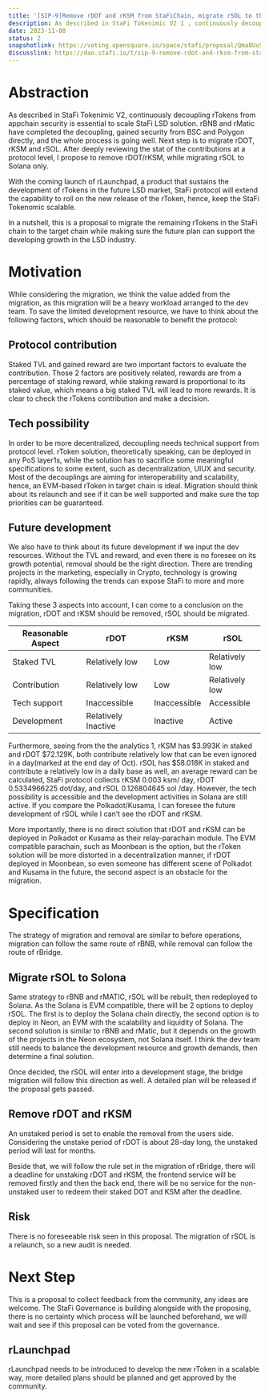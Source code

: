 ```yaml
---
title: '[SIP-9]Remove rDOT and rKSM from StaFiChain, migrate rSOL to the Solana'
description: As described in StaFi Tokenimic V2 1 , continuously decoupling rTokens from appchain security is essential to scale StaFi LSD solution. rBNB and rMatic have completed the decoupling, gained security from BSC and Polygon directly, and the whole process is going well. Next step is to migrate rDOT, rKSM and rSOL. After deeply reviewing the stat of the contributions at a protocol level, I propose to remove rDOT/rKSM, while migrating rSOL to Solana only.
date: 2023-11-08
status: 2
snapshotlink: https://voting.opensquare.io/space/stafi/proposal/Qma8UuSHrvwqxNQTg6DUNV4sJ2U3zBRYjTHQ2W5nCtAoEP
discusslink: https://dao.stafi.io/t/sip-9-remove-rdot-and-rksm-from-stafichain-migrate-rsol-to-the-solana/130
---
```


# Abstraction
As described in StaFi Tokenimic V2, continuously decoupling rTokens from appchain security is essential to scale StaFi LSD solution. rBNB and rMatic have completed the decoupling, gained security from BSC and Polygon directly, and the whole process is going well. Next step is to migrate rDOT, rKSM and rSOL. After deeply reviewing the stat of the contributions at a protocol level, I propose to remove rDOT/rKSM, while migrating rSOL to Solana only.

With the coming launch of rLaunchpad, a product that sustains the development of rTokens in the future LSD market, StaFi protocol will extend the capability to roll on the new release of the rToken, hence, keep the StaFi Tokenomic scalable.

In a nutshell, this is a proposal to migrate the remaining rTokens in the StaFi chain to the target chain while making sure the future plan can support the developing growth in the LSD industry.

# Motivation

While considering the migration, we think the value added from the migration, as this migration will be a heavy workload arranged to the dev team. To save the limited development resource, we have to think about the following factors, which should be reasonable to benefit the protocol:

## Protocol contribution

Staked TVL and gained reward are two important factors to evaluate the contribution. Those 2 factors are positively related, rewards are from a percentage of staking reward, while staking reward is proportional to its staked value, which means a big staked TVL will lead to more rewards. It is clear to check the rTokens contribution and make a decision.

## Tech possibility

In order to be more decentralized, decoupling needs technical support from protocol level. rToken solution, theoretically speaking, can be deployed in any PoS layer1s, while the solution has to sacrifice some meaningful specifications to some extent, such as decentralization, UIUX and security. Most of the decouplings are aiming for interoperability and scalability, hence, an EVM-based rToken in target chain is ideal. Migration should think about its relaunch and see if it can be well supported and make sure the top priorities can be guaranteed.

## Future development

We also have to think about its future development if we input the dev resources. Without the TVL and reward, and even there is no foresee on its growth potential, removal should be the right direction. There are trending projects in the marketing, especially in Crypto, technology is growing rapidly, always following the trends can expose StaFi to more and more communities.

Taking these 3 aspects into account, I can come to a conclusion on the migration, rDOT and rKSM should be removed, rSOL should be migrated.


| Reasonable Aspect	| rDOT	| rKSM	| rSOL |
| --- | --- | --- | --- |
| Staked TVL | Relatively low |	Low	| Relatively low |
| Contribution	| Relatively low	| Low	| Relatively low |
| Tech support |	Inaccessible |	Inaccessible |	Accessible |
| Development	| Relatively Inactive |	Inactive |	Active |

Furthermore, seeing from the the analytics 1, rKSM has $3.993K in staked and rDOT $72.129K, both contribute relatively low that can be even ignored in a day(marked at the end day of Oct). rSOL has $58.018K in staked and contribute a relatively low in a daily base as well, an average reward can be calculated, StaFi protocol collects rKSM 0.003 ksm/ day, rDOT 0.5334966225 dot/day, and rSOL 0.126804645 sol /day. However, the tech possibility is accessible and the development activities in Solana are still active. If you compare the Polkadot/Kusama, I can foresee the future development of rSOL while I can’t see the rDOT and rKSM.

More importantly, there is no direct solution that rDOT and rKSM can be deployed in Polkadot or Kusama as their relay-parachain module. The EVM compatible parachain, such as Moonbean is the option, but the rToken solution will be more distorted in a decentralization manner, if rDOT deployed in Moonbean, so even someone has different scene of Polkadot and Kusama in the future, the second aspect is an obstacle for the migration.

# Specification
The strategy of migration and removal are similar to before operations, migration can follow the same route of rBNB, while removal can follow the route of rBridge.

## Migrate rSOL to Solona
Same strategy to rBNB and rMATIC, rSOL will be rebuilt, then redeployed to Solana. As the Solana is EVM compatible, there will be 2 options to deploy rSOL. The first is to deploy the Solana chain directly, the second option is to deploy in Neon, an EVM with the scalability and liquidity of Solana. The second solution is similar to rBNB and rMatic, but it depends on the growth of the projects in the Neon ecosystem, not Solana itself. I think the dev team still needs to balance the development resource and growth demands, then determine a final solution.

Once decided, the rSOL will enter into a development stage, the bridge migration will follow this direction as well. A detailed plan will be released if the proposal gets passed.

## Remove rDOT and rKSM

An unstaked period is set to enable the removal from the users side. Considering the unstake period of rDOT is about 28-day long, the unstaked period will last for months.

Beside that, we will follow the rule set in the migration of rBridge, there will a deadline for unstaking rDOT and rKSM, the frontend service will be removed firstly and then the back end, there will be no service for the non-unstaked user to redeem their staked DOT and KSM after the deadline.

## Risk

There is no foreseeable risk seen in this proposal. The migration of rSOL is a relaunch, so a new audit is needed.

# Next Step

This is a proposal to collect feedback from the community, any ideas are welcome. The StaFi Governance is building alongside with the proposing, there is no certainty which process will be launched beforehand, we will wait and see if this proposal can be voted from the governance.

## rLaunchpad

rLaunchpad needs to be introduced to develop the new rToken in a scalable way, more detailed plans should be planned and get approved by the community.